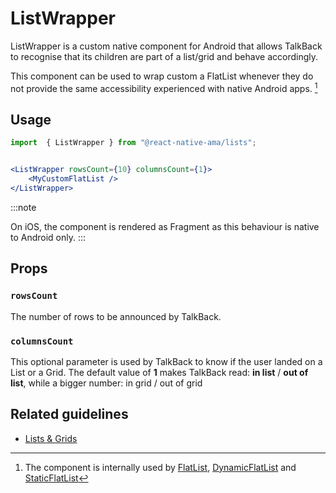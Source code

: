 
# ListWrapper

ListWrapper is a custom native component for Android that allows TalkBack to recognise that its children are part of a list/grid and behave accordingly.

<TalkBackList />

This component can be used to wrap custom a FlatList whenever they do not provide the same accessibility experienced with native Android apps. [^1]

## Usage

```jsx
import  { ListWrapper } from "@react-native-ama/lists";


<ListWrapper rowsCount={10} columnsCount={1}>
    <MyCustomFlatList />
</ListWrapper>
```

:::note

On iOS, the component is rendered as Fragment as this behaviour is native to Android only.
:::

## Props

### `rowsCount`

The number of rows to be announced by TalkBack.

### `columnsCount`

This optional parameter is used by TalkBack to know if the user landed on a List or a Grid.
The default value of **1** makes TalkBack read: **in list** / **out of list**, while a bigger number: in grid / out of grid

## Related guidelines

- [Lists & Grids](../../../website/guidelines/lists-grids.md)

[^1]: The component is internally used by [FlatList](./FlatList.mdx), [DynamicFlatList](./DynamicFlatList.mdx) and [StaticFlatList](./StaticFlatList.mdx)

